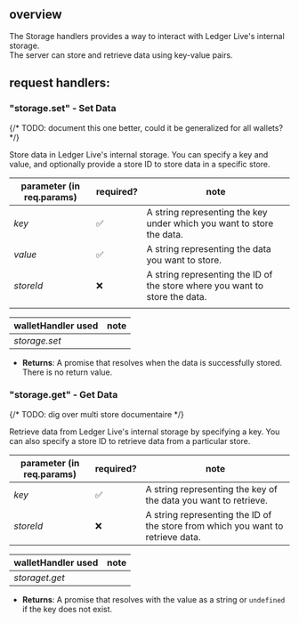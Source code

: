 ## overview

The Storage handlers provides a way to interact with Ledger Live's internal storage.  
The server can store and retrieve data using key-value pairs.

## request handlers:

### "storage.set" - Set Data

{/* TODO: document this one better, could it be generalized for all wallets? */}

Store data in Ledger Live's internal storage. You can specify a key and value, and optionally provide a store ID to store data in a specific store.

| parameter (in req.params) | required? | note                                                                        |
| ------------------------- | --------- | --------------------------------------------------------------------------- |
| _key_                     | ✅        | A string representing the key under which you want to store the data.       |
| _value_                   | ✅        | A string representing the data you want to store.                           |
| _storeId_                 | ❌        | A string representing the ID of the store where you want to store the data. |
|                           |

| walletHandler used | note |
| ------------------ | ---- |
| _storage.set_      |      |

- **Returns**: A promise that resolves when the data is successfully stored. There is no return value.

### "storage.get" - Get Data

{/* TODO: dig over multi store documentaire */}

Retrieve data from Ledger Live's internal storage by specifying a key. You can also specify a store ID to retrieve data from a particular store.

| parameter (in req.params) | required? | note                                                                            |
| ------------------------- | --------- | ------------------------------------------------------------------------------- |
| _key_                     | ✅        | A string representing the key of the data you want to retrieve.                 |
| _storeId_                 | ❌        | A string representing the ID of the store from which you want to retrieve data. |

| walletHandler used | note |
| ------------------ | ---- |
| _storaget.get_     |      |

- **Returns**: A promise that resolves with the value as a string or `undefined` if the key does not exist.
